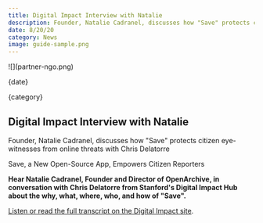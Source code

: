 ```yaml
---
title: Digital Impact Interview with Natalie
description: Founder, Natalie Cadranel, discusses how "Save" protects citizen eye-witnesses from online threats with Chris Delatorre
date: 8/20/20
category: News
image: guide-sample.png
---
```



<ArticleHeaderSection>
![](partner-ngo.png)

{date}

{category}

## Digital Impact Interview with Natalie

Founder, Natalie Cadranel, discusses how "Save" protects citizen eye-witnesses from online threats with Chris Delatorre

</ArticleHeaderSection>
<ContentSection>

Save, a New Open-Source App, Empowers Citizen Reporters

**Hear Natalie Cadranel, Founder and Director of OpenArchive, in conversation with Chris Delatorre from Stanford's Digital Impact Hub about the why, what, where, who, and how of "Save".**

[Listen or read the full transcript on the Digital Impact site]("https://digitalimpact.io/save-a-new-open-source-app-empowers-citizen-journalists/).

</ContentSection>
